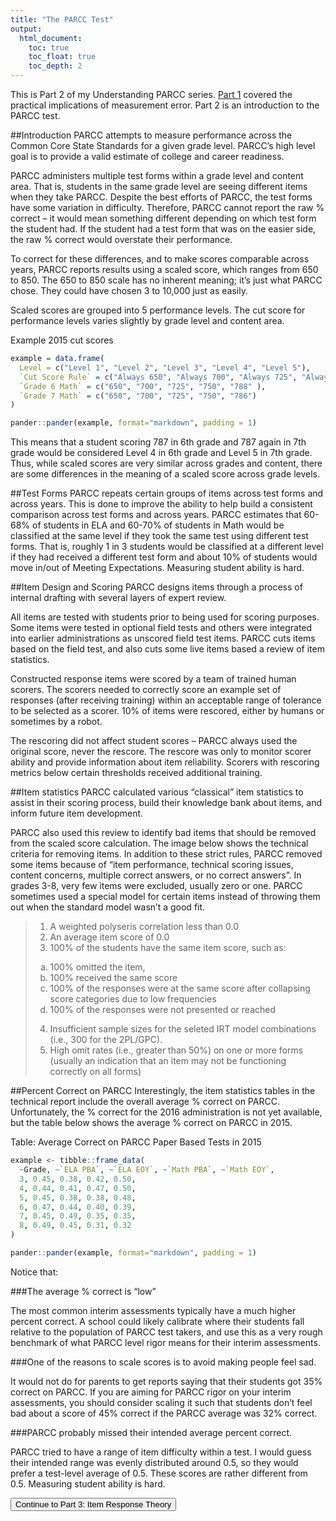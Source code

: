```yaml
---
title: "The PARCC Test"
output: 
  html_document:
    toc: true
    toc_float: true
    toc_depth: 2
---
```


This is Part 2 of my Understanding PARCC series. [Part 1](parcc.html) covered the practical implications of measurement error. Part 2 is an introduction to the PARCC test. 

##Introduction
PARCC attempts to measure performance across the Common Core State Standards for a given grade level. PARCC’s high level goal is to provide a valid estimate of college and career readiness. 

PARCC administers multiple test forms within a grade level and content area. That is, students in the same grade level are seeing different items when they take PARCC. Despite the best efforts of PARCC, the test forms have some variation in difficulty. Therefore, PARCC cannot report the raw % correct -- it would mean something different depending on which test form the student had. If the student had a test form that was on the easier side, the raw % correct would overstate their performance. 

To correct for these differences, and to make scores comparable across years, PARCC reports results using a scaled score, which ranges from 650 to 850. The 650 to 850 scale has no inherent meaning; it’s just what PARCC chose. They could have chosen 3 to 10,000 just as easily. 

Scaled scores are grouped into 5 performance levels. The cut score for performance levels varies slightly  by grade level and content area.

Example 2015 cut scores

```r
example = data.frame(
  Level = c("Level 1", "Level 2", "Level 3", "Level 4", "Level 5"),
  `Cut Score Rule` = c("Always 650", "Always 700", "Always 725", "Always 750", "Derived" ),
  `Grade 6 Math` = c("650", "700", "725", "750", "788" ),
  `Grade 7 Math` = c("650", "700", "725", "750", "786")
)

pander::pander(example, format="markdown", padding = 1)
```

This means that a student scoring 787 in 6th grade and 787 again in 7th grade would be considered Level 4 in 6th grade and Level 5 in 7th grade. Thus, while scaled scores are very similar across grades and content, there are some differences in the meaning of a scaled score across grade levels.

##Test Forms
PARCC repeats certain groups of items across test forms and across years. This is done to improve the ability to help build a consistent comparison across test forms and across years. PARCC estimates that 60-68% of students in ELA and 60-70% of students in Math  would be classified at the same level if they took the same test using different test forms. That is, roughly 1 in 3 students would be classified at a different level if they had received a different test form and about 10% of students would move in/out of Meeting Expectations. Measuring student ability is hard.

##Item Design and Scoring
PARCC designs items through a process of internal drafting with several layers of expert review. 

All items are tested with students prior to being used for scoring purposes. Some items were tested in optional field tests and others were integrated into earlier administrations as unscored field test items. PARCC cuts items based on the field test, and also cuts some live items based a review of item statistics.

Constructed response items were scored by a team of trained human scorers. The scorers needed to correctly score an example set of responses (after receiving training) within an acceptable range of tolerance to be selected as a scorer. 10% of items were rescored, either by humans or sometimes by a robot. 

The rescoring did not affect student scores -- PARCC always used the original score, never the rescore. The rescore was only to monitor scorer ability and provide information about item reliability. Scorers with rescoring metrics below certain thresholds received additional training. 

##Item statistics
PARCC calculated various “classical” item statistics to assist in their scoring process, build their knowledge bank about items, and inform future item development. 

PARCC also used this review to identify bad items that should be removed from the scaled score calculation. The image below shows the technical criteria for removing items. In addition to these strict rules, PARCC removed some items because of “item performance, technical scoring issues, content concerns, multiple correct answers, or no correct answers”. In grades 3-8, very few items were excluded, usually zero or one. PARCC sometimes used a special model for certain items instead of throwing them out when the standard model wasn’t a good fit.

>1. A weighted polyseris correlation less than 0.0
>2. An average item score of 0.0
>3. 100% of the students have the same item score, such as:
  > a. 100% omitted the item,
  > b. 100% received the same score
  > c. 100% of the responses were at the same score after collapsing score categories due to low frequencies
  > d. 100% of the responses were not presented or reached
>4. Insufficient sample sizes for the seleted IRT model combinations (i.e., 300 for the 2PL/GPC).
>5. High omit rates (i.e., greater than 50%) on one or more forms (usually an indication that an item may not be functioning correctly on all forms)

##Percent Correct on PARCC
Interestingly, the item statistics tables in the technical report include the overall average % correct on PARCC. Unfortunately, the % correct for the 2016 administration is not yet available, but the table below shows the average % correct on PARCC in 2015.

Table: Average Correct on PARCC Paper Based Tests in 2015
```r
example <- tibble::frame_data(
  ~Grade, ~`ELA PBA`, ~`ELA EOY`, ~`Math PBA`, ~`Math EOY`,
  3, 0.45, 0.38, 0.42, 0.50,
  4, 0.44, 0.41, 0.47, 0.50,
  5, 0.45, 0.38, 0.38, 0.48,
  6, 0.47, 0.44, 0.40, 0.39,
  7, 0.45, 0.49, 0.35, 0.35,
  8, 0.49, 0.45, 0.31, 0.32
)

pander::pander(example, format="markdown", padding = 1)
```

Notice that:

###The average % correct is “low”

The most common interim assessments typically have a much higher percent correct. A school could likely calibrate where their students fall relative to the population of PARCC test takers, and use this as a very rough benchmark of what PARCC level rigor means for their interim assessments.

###One of the reasons to scale scores is to avoid making people feel sad.

It would not do for parents to get reports saying that their students got 35% correct on PARCC. If you are aiming for PARCC rigor on your interim assessments, you should consider scaling it such that students don’t feel bad about a score of 45% correct if the PARCC average was 32% correct.

###PARCC probably missed their intended average percent correct.

PARCC tried to have a range of item difficulty within a test. I would guess their intended range was evenly distributed around 0.5, so they would prefer a test-level average of 0.5. These scores are rather different from 0.5. Measuring student ability is hard.

<a href="parcc_irt.html"><button type="button" class="btn btn-primary">Continue to Part 3: Item Response Theory</button></a>
